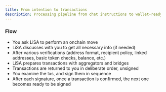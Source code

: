 ```yaml
---
title: From intention to transactions
description: Processing pipeline from chat instructions to wallet-ready transactions. Intent parsing and transaction generation.
---
```


<TransactionFlowDiagram />

### Flow
- You ask LiSA to perform an onchain move
- LiSA discusses with you to get all necessary info (if needed)
- After various verifications (address format, recipient policy, linked addresses, basic token checks, balance, etc.)
- LiSA prepares transactions with aggregators and bridges
- Transactions are returned to you in deliberate order, unsigned
- You examine the txs, and sign them in sequence
- After each signature, once a transaction is confirmed, the next one becomes ready to be signed